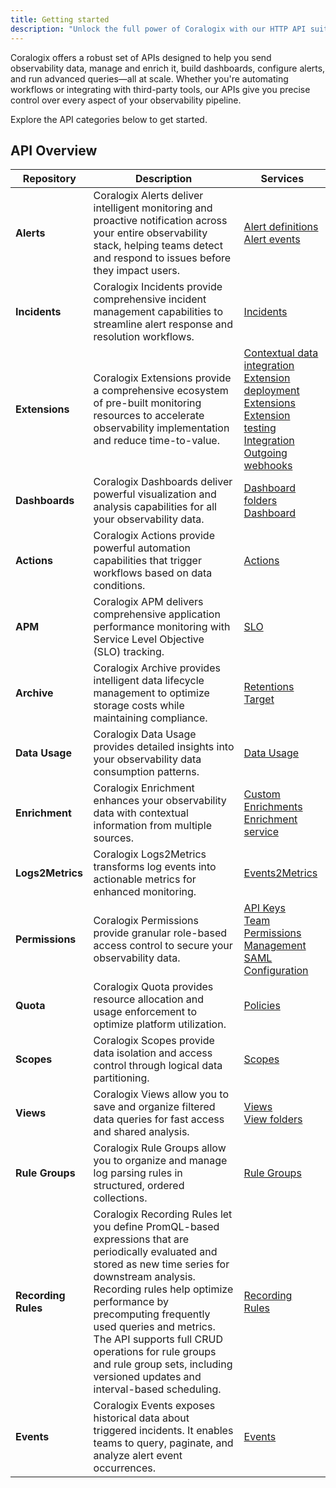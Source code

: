 ```yaml
---
title: Getting started
description: "Unlock the full power of Coralogix with our HTTP API suite"
---
```


Coralogix offers a robust set of APIs designed to help you send observability data, manage and enrich it, build dashboards, configure alerts, and run advanced queries—all at scale. Whether you're automating workflows or integrating with third-party tools, our APIs give you precise control over every aspect of your observability pipeline.

Explore the API categories below to get started.

## API Overview

| Repository | Description | Services |
| --- | --- | --- |
| **Alerts** | Coralogix Alerts deliver intelligent monitoring and proactive notification across your entire observability stack, helping teams detect and respond to issues before they impact users. | [Alert definitions](https://docs.coralogix.com/api-reference/alert-definitions-service/overview)<br /> [Alert events](https://docs.coralogix.com/api-reference/alert-events-service/overview) |
| **Incidents** | Coralogix Incidents provide comprehensive incident management capabilities to streamline alert response and resolution workflows. |  [Incidents](https://docs.coralogix.com/api-reference/incidents-service/overview) |
| **Extensions** | Coralogix Extensions provide a comprehensive ecosystem of pre-built monitoring resources to accelerate observability implementation and reduce time-to-value. |  [Contextual data integration](https://docs.coralogix.com/api-reference/contextual-data-integration-service/overview)<br /> [Extension deployment](https://docs.coralogix.com/api-reference/extension-deployment-service/overview)<br /> [Extensions](https://docs.coralogix.com/api-reference/extension-service/overview)<br /> [Extension testing](https://docs.coralogix.com/api-reference/extension-testing-service/overview)<br /> [Integration](https://docs.coralogix.com/api-reference/integration-service/overview)<br /> [Outgoing webhooks](https://docs.coralogix.com/api-reference/outgoing-webhooks-service/overview) |
| **Dashboards** | Coralogix Dashboards deliver powerful visualization and analysis capabilities for all your observability data. |  [Dashboard folders](https://docs.coralogix.com/api-reference/dashboard-folders-service/overview)<br /> [Dashboard](https://docs.coralogix.com/api-reference/dashboard-service/overview) |
| **Actions** | Coralogix Actions provide powerful automation capabilities that trigger workflows based on data conditions. |  [Actions](https://docs.coralogix.com/api-reference/actions-service/overview) |
| **APM** | Coralogix APM delivers comprehensive application performance monitoring with Service Level Objective (SLO) tracking. |  [SLO](https://docs.coralogix.com/api-reference/slos-service/overview) |
| **Archive** | Coralogix Archive provides intelligent data lifecycle management to optimize storage costs while maintaining compliance. |  [Retentions](https://docs.coralogix.com/api-reference/retentions-service/overview)<br /> [Target](https://docs.coralogix.com/api-reference/target-service/overview) |
| **Data Usage** | Coralogix Data Usage provides detailed insights into your observability data consumption patterns. |  [Data Usage](https://docs.coralogix.com/api-reference/data-usage-service/overview) |
| **Enrichment** | Coralogix Enrichment enhances your observability data with contextual information from multiple sources. |  [Custom Enrichments](https://docs.coralogix.com/api-reference/custom-enrichments-service/overview)<br /> [Enrichment service](https://docs.coralogix.com/api-reference/enrichments-service/overview) |
| **Logs2Metrics** | Coralogix Logs2Metrics transforms log events into actionable metrics for enhanced monitoring. |  [Events2Metrics](https://docs.coralogix.com/api-reference/events2metrics-service/overview) |
| **Permissions** | Coralogix Permissions provide granular role-based access control to secure your observability data. |  [API Keys](https://docs.coralogix.com/api-reference/api-keys-service/overview)<br /> [Team Permissions Management](https://docs.coralogix.com/api-reference/team-permissions-management-service/overview)<br /> [SAML Configuration](https://docs.coralogix.com/api-reference/saml-configuration-service/overview) |
| **Quota** | Coralogix Quota provides resource allocation and usage enforcement to optimize platform utilization. |  [Policies](https://docs.coralogix.com/api-reference/policies-service/overview) |
| **Scopes** | Coralogix Scopes provide data isolation and access control through logical data partitioning. |  [Scopes](https://docs.coralogix.com/api-reference/scopes-service/overview) |
| **Views** | Coralogix Views allow you to save and organize filtered data queries for fast access and shared analysis. |  [Views](https://docs.coralogix.com/api-reference/views-service/list-views-service/overview)<br /> [View folders](https://docs.coralogix.com/api-reference/folders-for-views-service/overview) |
| **Rule Groups** | Coralogix Rule Groups allow you to organize and manage log parsing rules in structured, ordered collections. |  [Rule Groups](https://docs.coralogix.com/api-reference/rule-groups-service/overview) |
| **Recording Rules** | Coralogix Recording Rules let you define PromQL-based expressions that are periodically evaluated and stored as new time series for downstream analysis. Recording rules help optimize performance by precomputing frequently used queries and metrics. The API supports full CRUD operations for rule groups and rule group sets, including versioned updates and interval-based scheduling. |  [Recording Rules](https://docs.coralogix.com/api-reference/recording-rules-service/overview) |
| **Events** | Coralogix Events exposes historical data about triggered incidents. It enables teams to query, paginate, and analyze alert event occurrences. | [Events](https://docs.coralogix.com/api-reference/events-service/overview) |
